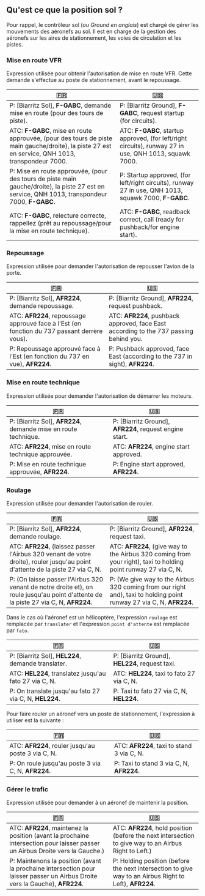 
## Qu'est ce que la position sol ?

Pour rappel, le contrôleur sol (_ou Ground en anglais_) est chargé de gérer les mouvements des aéronefs au sol. Il est en charge de la gestion des aéronefs sur les aires de stationnement, les voies de circulation et les pistes.

### Mise en route VFR

Expression utilisée pour obtenir l'autorisation de mise en route VFR. Cette demande s'effectue au poste de stationnement, avant le repoussage.

| 🇫🇷                                                                                                                                               | 🇺🇸                                                                                                     |
| ------------------------------------------------------------------------------------------------------------------------------------------------ | ------------------------------------------------------------------------------------------------------ |
| P: [Biarritz Sol], **F-GABC**, demande mise en route (pour des tours de piste).                                                                  | P: [Biarritz Ground], **F-GABC**, request startup (for circuits).                                      |
| ATC: **F-GABC**, mise en route approuvée, (pour des tours de piste main gauche/droite), la piste 27 est en service, QNH 1013, transpondeur 7000. | ATC: **F-GABC**, startup approved, (for left/right circuits), runway 27 in use, QNH 1013, squawk 7000. |
| P: Mise en route approuvée, (pour des tours de piste main gauche/droite), la piste 27 est en service, QNH 1013, transpondeur 7000, **F-GABC**.   | P: Startup approved, (for left/right circuits), runway 27 in use, QNH 1013, squawk 7000, **F-GABC**.   |
| ATC: **F-GABC**, relecture correcte, rappellez (prêt au repoussage/pour la mise en route technique).                                             | ATC: **F-GABC**, readback correct, call (ready for pushback/for engine start).                         |

### Repoussage

Expression utilisée pour demander l'autorisation de repousser l'avion de la porte.

| 🇫🇷                                                                                           | 🇺🇸                                                                                     |
| -------------------------------------------------------------------------------------------- | -------------------------------------------------------------------------------------- |
| P: [Biarritz Sol], **AFR224**, demande repoussage.                                           | P: [Biarritz Ground], **AFR224**, request pushback.                                    |
| ATC: **AFR224**, repoussage approuvé face à l'Est (en fonction du 737 passant derrère vous). | ATC: **AFR224**, pushback approved, face East according to the 737 passing behind you. |
| P: Repoussage approuvé face à l'Est (en fonction du 737 en vue), **AFR224**.                 | P: Pushback approved, face East (according to the 737 in sight), **AFR224**.           |

### Mise en route technique

Expression utilisée pour demander l'autorisation de démarrer les moteurs.

| 🇫🇷                                                              | 🇺🇸                                                      |
| --------------------------------------------------------------- | ------------------------------------------------------- |
| P: [Biarritz Sol], **AFR224**, demande mise en route technique. | P: [Biarritz Ground], **AFR224**, request engine start. |
| ATC: **AFR224**, mise en route technique approuvée.             | ATC: **AFR224**, engine start approved.                 |
| P: Mise en route technique approuvée, **AFR224**.               | P: Engine start approved, **AFR224**.                   |

### Roulage

Expression utilisée pour demander l'autorisation de rouler.

| 🇫🇷                                                                                                                                   | 🇺🇸                                                                                                                  |
| ------------------------------------------------------------------------------------------------------------------------------------ | ------------------------------------------------------------------------------------------------------------------- |
| P: [Biarritz Sol], **AFR224**, demande roulage.                                                                                      | P: [Biarritz Ground], **AFR224**, request taxi.                                                                     |
| ATC: **AFR224**, (laissez passer l'Airbus 320 venant de votre droite), rouler jusqu'au point d'attente de la piste 27 via C, N.      | ATC: **AFR224**, (give way to the Airbus 320 coming from your right), taxi to holding point runway 27 via C, N.     |
| P: (On laisse passer l'Airbus 320 venant de notre droite et), on roule jusqu'au point d'attente de la piste 27 via C, N, **AFR224**. | P: (We give way to the Airbus 320 coming from our right and), taxi to holding point runway 27 via C, N, **AFR224**. |

Dans le cas où l'aéronef est un hélicoptère, l'expression `roulage` est remplacée par `translater` et l'expression `point d'attente` est remplacée par `fato`.

| 🇫🇷                                                     | 🇺🇸                                              |
| ------------------------------------------------------ | ----------------------------------------------- |
| P: [Biarritz Sol], **HEL224**, demande translater.     | P: [Biarritz Ground], **HEL224**, request taxi. |
| ATC: **HEL224**, translatez jusqu'au fato 27 via C, N. | ATC: **HEL224**, taxi to fato 27 via C, N.      |
| P: On translate jusqu'au fato 27 via C, N, **HEL224**. | P: Taxi to fato 27 via C, N, **HEL224**.        |

Pour faire rouler un aéronef vers un poste de stationnement, l'expression à utiliser est la suivante :

| 🇫🇷                                                 | 🇺🇸                                         |
| -------------------------------------------------- | ------------------------------------------ |
| ATC: **AFR224**, rouler jusqu'au poste 3 via C, N. | ATC: **AFR224**, taxi to stand 3 via C, N. |
| P: On roule jusqu'au poste 3 via C, N, **AFR224**. | P: Taxi to stand 3 via C, N, **AFR224**.   |

### Gérer le trafic

Expression utilisée pour demander à un aéronef de maintenir la position.

| 🇫🇷                                                                                                                            | 🇺🇸                                                                                                     |
| ----------------------------------------------------------------------------------------------------------------------------- | ------------------------------------------------------------------------------------------------------ |
| ATC: **AFR224**, maintenez la position (avant la prochaine intersection pour laisser passer un Airbus Droite vers la Gauche.) | ATC: **AFR224**, hold position (before the next intersection to give way to an Airbus Right to Left.)  |
| P: Maintenons la position (avant la prochaine intersection pour laisser passer un Airbus Droite vers la Gauche), **AFR224**.  | P: Holding position (before the next intersection to give way to an Airbus Right to Left), **AFR224**. |
